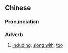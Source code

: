{{also|连埋}}
==Chinese==
{{zh-forms|s=连埋}}

===Pronunciation===
{{zh-pron
|c=lin4 maai4
|cat=adv
}}

===Adverb===
{{zh-adv}}

# {{lb|zh|Cantonese}} [[including]]; [[along with]]; [[too]]